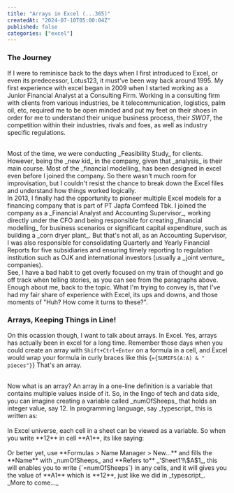 ```yaml
---
title: "Arrays in Excel (...365)"
createdAt: "2024-07-10T05:00:04Z"
published: false
categories: ["excel"]
---
```


### The Journey

If I were to reminisce back to the days when I first introduced to Excel, or even its predecessor,
Lotus123, it must've been way back around 1995. My first experience with excel began
in 2009 when I started working as a Junior Financial Analyst at a Consulting Firm. Working in a consulting firm
with clients from various industries, be it telecommunication, logistics, palm oil,
etc, required me to be open minded and put my feet on their shoes in order for me to understand
their unique business process, their _SWOT_, the competition within their industries, rivals and foes,
as well as industry specific regulations.

<br />
Most of the time, we were conducting _Feasibility Study_ for clients. However, being
the _new kid_ in the company, given that _analysis_ is their main course. Most of
the _financial modelling_ has been designed in excel even before I joined the company.
So there wasn't much room for improvisation, but I couldn't resist the chance to
break down the Excel files and understand how things worked logically.
<br />
In 2013, I finally had the opportunity to pioneer multiple Excel models for a financing
company that is part of PT Japfa Comfeed Tbk. I joined the company as a _Financial
Analyst and Accounting Supervisor_, working directly under the CFO and being responsible
for creating _financial modelling_ for business scenarios or significant capital
expenditure, such as building a _corn dryer plant_. But that's not all, as an Accounting
Supervisor, I was also responsible for consolidating Quarterly and Yearly Financial
Reports for five subsidiaries and ensuring timely reporting to regulation institution
such as OJK and international investors (usually a _joint venture_ companies).
<br />
See, I have a bad habit to get overly focused on my train of thought and go off track
when telling stories, as you can see from the paragraphs above. Enough about me,
back to the topic. What I'm trying to convey is, that I've had my fair share of experience
with Excel, its ups and downs, and those moments of "Huh? How come it turns to these?".
<br />

### Arrays, Keeping Things in Line!

On this ocassion though, I want to talk about arrays. In Excel. Yes, arrays has actually
been in excel for a long time. Remember those days when you could create an array with `Shift+Ctrl+Enter`
on a formula in a cell, and Excel would wrap your formula in curly braces like this <ExcelLine>{`={SUMIFS(A:A) & " pieces"}`}</ExcelLine>
That's an array.

<br />
Now what is an array? An array in a one-line definition is a variable that contains
multiple values inside of it. So, in the lingo of tech and data side, you can imagine
creating a variable called _numOfSheeps_ that holds an integer value, say 12. In
programming language, say _typescript_ this is written as:
<br />
<SyntaxHighlight bahasa='typescript' kode={`let numOfSheeps = 12`} />
<br />
In Excel universe, each cell in a sheet can be viewed as a variable. So when you
write **12** in cell **A1**, its like saying:
<br />
<SyntaxHighlight bahasa='typescript' kode={`let A1 = 12`} />
<br />
Or better yet, use **Formulas > Name Manager > New...** and fills the **Name** with
_numOfSheeps_ and **Refers to** _'Sheet1'!\$A$1_, this will enables you to write <ExcelLine>{`=numOfSheeps`}</ExcelLine>
in any cells, and it will gives you the value of **A1** which is **12**, just like
we did in _typescript_.
<br />
_More to come..._
